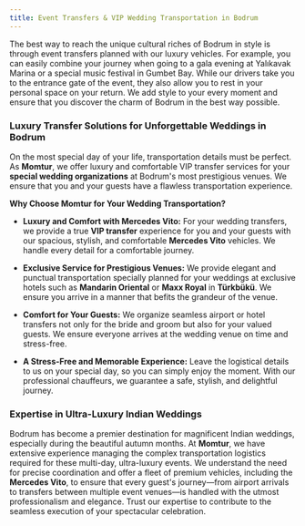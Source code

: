 ```yaml
---
title: Event Transfers & VIP Wedding Transportation in Bodrum
---
```


The best way to reach the unique cultural riches of Bodrum in style is through event transfers planned with our luxury vehicles. For example, you can easily combine your journey when going to a gala evening at Yalıkavak Marina or a special music festival in Gumbet Bay. While our drivers take you to the entrance gate of the event, they also allow you to rest in your personal space on your return. We add style to your every moment and ensure that you discover the charm of Bodrum in the best way possible.

### Luxury Transfer Solutions for Unforgettable Weddings in Bodrum

On the most special day of your life, transportation details must be perfect. As **Momtur**, we offer luxury and comfortable VIP transfer services for your **special wedding organizations** at Bodrum's most prestigious venues. We ensure that you and your guests have a flawless transportation experience.

**Why Choose Momtur for Your Wedding Transportation?**

*   **Luxury and Comfort with Mercedes Vito:** For your wedding transfers, we provide a true **VIP transfer** experience for you and your guests with our spacious, stylish, and comfortable **Mercedes Vito** vehicles. We handle every detail for a comfortable journey.

*   **Exclusive Service for Prestigious Venues:** We provide elegant and punctual transportation specially planned for your weddings at exclusive hotels such as **Mandarin Oriental** or **Maxx Royal** in **Türkbükü**. We ensure you arrive in a manner that befits the grandeur of the venue.

*   **Comfort for Your Guests:** We organize seamless airport or hotel transfers not only for the bride and groom but also for your valued guests. We ensure everyone arrives at the wedding venue on time and stress-free.

*   **A Stress-Free and Memorable Experience:** Leave the logistical details to us on your special day, so you can simply enjoy the moment. With our professional chauffeurs, we guarantee a safe, stylish, and delightful journey.

### Expertise in Ultra-Luxury Indian Weddings

Bodrum has become a premier destination for magnificent Indian weddings, especially during the beautiful autumn months. At **Momtur**, we have extensive experience managing the complex transportation logistics required for these multi-day, ultra-luxury events. We understand the need for precise coordination and offer a fleet of premium vehicles, including the **Mercedes Vito**, to ensure that every guest's journey—from airport arrivals to transfers between multiple event venues—is handled with the utmost professionalism and elegance. Trust our expertise to contribute to the seamless execution of your spectacular celebration.
